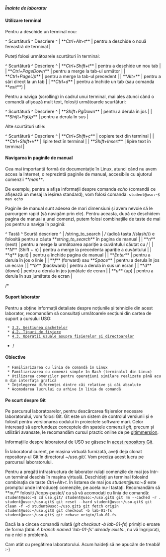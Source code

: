 ===== Înainte de laborator =====

==== Utilizare terminal ====

Pentru a deschide un terminal nou:

^ Scurtătură             ^ Descriere                                          ^
| **''Ctrl+Alt+t''**   | pentru a deschide o nouă fereastră de terminal              |

Puteți folosi următoarele scurtături în terminal:

^ Scurtătură             ^ Descriere                                          ^
| **''Ctrl+Shift+t''**   | pentru a deschide un nou tab                       |
| **''Ctrl+PageDown''**  | pentru a merge la tab-ul următor                   |
| **''Ctrl+PageUp''**    | pentru a merge la tab-ul precedent                 |
| **''Alt+<index>''**    | pentru a sări direct la un tab                     |
| **''Ctrl+d''**         | pentru a închide un tab (sau comanda **''exit''**) |

Pentru a naviga (scrolling) în cadrul unui terminal, mai ales atunci când o comandă afișează mult text, folosiți următoarele scurtături:

^ Scurtătură           ^ Descriere               ^
| **''Shift+PgDown''** | pentru a derula în jos  |
| **''Shift+PgUp''**   | pentru a derula în sus  |

Alte scurtături utile: 

^ Scurtătură           ^ Descriere               ^
| **''Ctrl+Shift+c''** | copiere text din terminal  |
| **''Ctrl+Shift+v''** | lipire text în terminal |
| **''Shift+Insert''** | lipire text în terminal |

==== Navigarea în paginile de manual ====

Cea mai importantă formă de documentație în Linux, atunci când nu avem acces la Internet, o reprezintă paginile de manual, accesibile cu ajutorul comenzii ''**man**''. 

De exemplu, pentru a afișa informații despre comanda ''echo'' (comandă ce afișează un mesaj la ieșirea standard), vom folosi comanda:
<code>
student@uso:~$ man echo
</code>

Paginile de manual sunt adesea de mari dimensiuni și avem nevoie să le parcurgem rapid (să navigăm prin ele). Pentru aceasta, după ce deschidem pagina de manual a unei comenzi, putem folosi combinațiile de taste de mai jos pentru a naviga în pagină:

^ Tastă                                  ^ Scurtă descriere                                          ^
| /string_to_search                      | ''/'' (adică tasta //slash//) e folosită pentru a căuta **''string_to_search''** în pagina de manual |
| **''n''** (next)                       | pentru a merge la următoarea apariție a cuvântului căutat cu / |
| **''N''** (Shift + n)                  | pentru a merge la precedenta apariție a cuvântului             |
| **''q''** (quit)                       | pentru a închide pagina de manual                              |
| **''Enter''**                          | pentru a derula în jos o linie                            |
| **''f''** (forward) sau **''Space''**  | pentru a derula în jos un ecran                           |
| **''b''** (backward)                   | pentru a derula în sus un ecran                           |
| **''d''** (down)                       | pentru a derula în jos jumătate de ecran                  |
| **''u''** (up)                         | pentru a derula în sus jumătate de ecran                  |

/*

==== Suport laborator ====


Pentru a obține informații detaliate despre noțiunile și tehnicile din acest laborator, recomandăm să consultați următoarele secțiuni din cartea de suport a cursului USO:

  * [[http://books.google.ro/books?id=_JFGzyRxQGcC&lpg=PA532&pg=PA58&redir_esc=y#v=onepage&q&f=false|3.2. Gestiunea pachetelor]]
  * [[http://books.google.com/books?id=_JFGzyRxQGcC&lpg=PA532&pg=PA74#v=onepage&q&f=false|4.2. Tipuri de fișiere]]
  * [[http://books.google.com/books?id=_JFGzyRxQGcC&lpg=PA532&pg=PA76#v=onepage&q&f=false|4.3. Operații uzuale asupra fișierelor și directoarelor]]

*/

==== Obiective ====

  * Familiarizarea cu linia de comandă în Linux
  * Familiarizarea cu comenzi simple în ''Bash'' (terminalul din Linux)
  * Utilizarea comenzilor pentru operațiuni similare realizate până acum din interfața grafică
  * Înțelegerea diferenței dintre căi relative și căi absolute
  * Acomodarea lucrului cu arhive în linia de comandă

==== Pe scurt despre Git ====

Pe parcursul laboratoarelor, pentru descărcarea fișierelor necesare laboratorului, vom folosi Git. Git este un sistem de controlul versiunii și e folosit pentru versionarea codului în proiectele software mari. Celor interesați să aprofundeze conceptele din spatele comenzii ''git'', precum și utilizări avansate, le recomandăm cursul practic online de pe [[http://gitimmersion.com/|gitimmersion]].

Informațiile despre laboratorul de USO se găsesc în [[https://github.com/systems-cs-pub-ro/uso|acest repository Git]].

În laboratorul curent, pe mașina virtuală furnizată, aveți deja clonat repository-ul Git în directorul ''~/uso.git/''. Vom preciza acest lucru pe parcursul laboratorului.

<note important>
Pentru a pregăti infrastructura de laborator rulați comenzile de mai jos într-un terminal deschis în mașina virtuală. Deschideți un terminal folosind combinația de taste ''Ctrl+Alt+t''. În listarea de mai jos ''student@uso:~$'' este promptul unde introduceți comenzile, pe acela nu-l tastați. Recomandăm să **nu** folosiți //copy-paste// ca să vă acomodați cu linia de comandă:
<code>
student@uso:~$ cd uso.git/
student@uso:~/uso.git$ git rm --cached -r .
student@uso:~/uso.git$ git reset --hard
student@uso:~/uso.git$ git clean -f -d
student@uso:~/uso.git$ git fetch origin
student@uso:~/uso.git$ git checkout -b lab-01-fs
student@uso:~/uso.git$ git rebase origin/lab-01-fs
</code>

Dacă la a cincea comandă rulată (''git checkout -b lab-01-fs'') primiți o eroare de forma ''fatal: A branch named 'lab-01-fs' already exists.'', nu vă îngrijorați, nu e nici o problemă.
</note>

Cam atât cu pregătirea laboratorului. Acum haideți să ne apucăm de treabă! :-)
